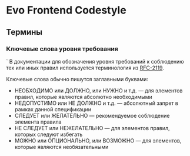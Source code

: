 
<Meta title="codestyle/Введение" />

# Evo Frontend Codestyle

## Термины

### Ключевые слова уровня требования
`
В документации для обозначения уровня требований к соблюдению тех или иных правил используется терминология
из [RFC-2119](https://tools.ietf.org/html/rfc2119).

Ключевые слова обычно пишутся заглавными буквами:

* НЕОБХОДИМО или ДОЛЖНО, или НУЖНО и т.д. — для элементов правил, которые являются абсолютно необходимыми
* НЕДОПУСТИМО или НЕ ДОЛЖНО и т.д. — абсолютный запрет в рамках данной спецификации
* СЛЕДУЕТ или ЖЕЛАТЕЛЬНО — рекомендуемое соблюдение элемента правила
* НЕ СЛЕДУЕТ или НЕЖЕЛАТЕЛЬНО — для элементов правил, которых следуют избегать
* МОЖНО или ОПЦИОНАЛЬНО, или ВОЗМОЖНО — для элементов, которые являются необязательными

